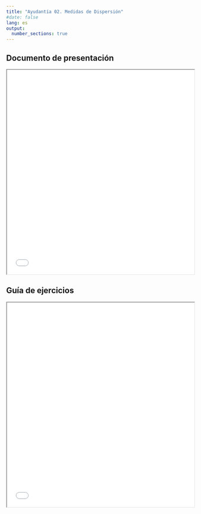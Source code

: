 ```yaml
---
title: "Ayudantía 02. Medidas de Dispersión"
#date: false
lang: es
output:
  number_sections: true
---
```


## Documento de presentación
 
<iframe src=/slides/02-ayudantia/sesion02.html height="550" width=100% allowfullscreen="true">
</iframe> 

## Guía de ejercicios

<iframe src= 02_guia.pdf height="550" width=100% allowfullscreen="true">

</iframe> 
